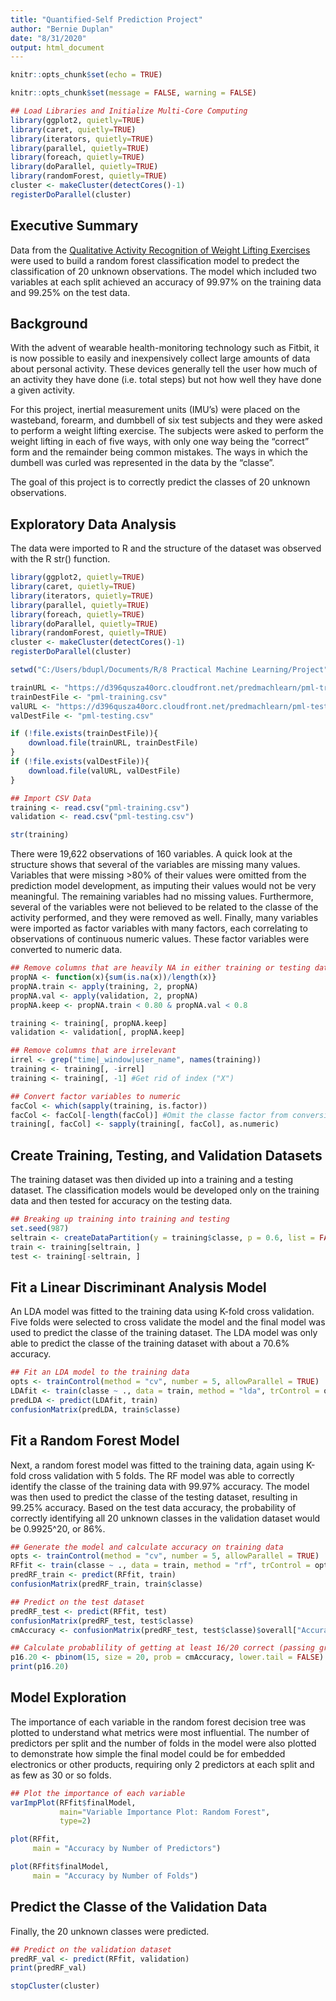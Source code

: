 ```yaml
---
title: "Quantified-Self Prediction Project"
author: "Bernie Duplan"
date: "8/31/2020"
output: html_document
---
```


```r
knitr::opts_chunk$set(echo = TRUE)
```

```r
knitr::opts_chunk$set(message = FALSE, warning = FALSE)
```

```r
## Load Libraries and Initialize Multi-Core Computing
library(ggplot2, quietly=TRUE)
library(caret, quietly=TRUE)
library(iterators, quietly=TRUE)
library(parallel, quietly=TRUE)
library(foreach, quietly=TRUE)
library(doParallel, quietly=TRUE)
library(randomForest, quietly=TRUE)
cluster <- makeCluster(detectCores()-1)
registerDoParallel(cluster)
```

## Executive Summary
Data from the [Qualitative Activity Recognition of Weight Lifting Exercises](http://groupware.les.inf.puc-rio.br/work.jsf?p1=11201) were used to build a random forest classification model to predect the classification of 20 unknown observations.  The model which included two variables at each split achieved an accuracy of 99.97% on the training data and 99.25% on the test data.

## Background

With the advent of wearable health-monitoring technology such as Fitbit, it is now possible to easily and inexpensively collect large amounts of data about personal activity.  These devices generally tell the user how much of an activity they have done (i.e. total steps) but not how well they have done a given activity.  

For this project, inertial measurement units (IMU's) were placed on the wasteband, forearm, and dumbbell of six test subjects and they were asked to perform a weight lifting exercise.  The subjects were asked to perform the weight lifting in each of five ways, with only one way being the "correct" form and the remainder being common mistakes.  The ways in which the dumbell was curled was represented in the data by the "classe".  

The goal of this project is to correctly predict the classes of 20 unknown observations.

## Exploratory Data Analysis

The data were imported to R and the structure of the dataset was observed with the R str() function.

```r
library(ggplot2, quietly=TRUE)
library(caret, quietly=TRUE)
library(iterators, quietly=TRUE)
library(parallel, quietly=TRUE)
library(foreach, quietly=TRUE)
library(doParallel, quietly=TRUE)
library(randomForest, quietly=TRUE)
cluster <- makeCluster(detectCores()-1)
registerDoParallel(cluster)

setwd("C:/Users/bdupl/Documents/R/8 Practical Machine Learning/Project")

trainURL <- "https://d396qusza40orc.cloudfront.net/predmachlearn/pml-training.csv"
trainDestFile <- "pml-training.csv"
valURL <- "https://d396qusza40orc.cloudfront.net/predmachlearn/pml-testing.csv"
valDestFile <- "pml-testing.csv"

if (!file.exists(trainDestFile)){
    download.file(trainURL, trainDestFile)
}
if (!file.exists(valDestFile)){
    download.file(valURL, valDestFile)
}

## Import CSV Data
training <- read.csv("pml-training.csv")
validation <- read.csv("pml-testing.csv")

str(training)
```

There were 19,622 observations of 160 variables.  A quick look at the structure shows that several of the variables are missing many values.  Variables that were missing >80% of their values were omitted from the prediction model development, as imputing their values would not be very meaningful.  The remaining variables had no missing values.  Furthermore, several of the variables were not believed to be related to the classe of the activity performed, and they were removed as well.  Finally, many variables were imported as factor variables with many factors, each correlating to observations of continuous numeric values.  These factor variables were converted to numeric data.

```r
## Remove columns that are heavily NA in either training or testing data
propNA <- function(x){sum(is.na(x))/length(x)}
propNA.train <- apply(training, 2, propNA)
propNA.val <- apply(validation, 2, propNA)
propNA.keep <- propNA.train < 0.80 & propNA.val < 0.8

training <- training[, propNA.keep]
validation <- validation[, propNA.keep]

## Remove columns that are irrelevant
irrel <- grep("time|_window|user_name", names(training))
training <- training[, -irrel]
training <- training[, -1] #Get rid of index ("X")

## Convert factor variables to numeric
facCol <- which(sapply(training, is.factor))
facCol <- facCol[-length(facCol)] #Omit the classe factor from conversion
training[, facCol] <- sapply(training[, facCol], as.numeric)
```

## Create Training, Testing, and Validation Datasets

The training dataset was then divided up into a training and a testing dataset.  The classification models would be developed only on the training data and then tested for accuracy on the testing data.

```r
## Breaking up training into training and testing
set.seed(987)
seltrain <- createDataPartition(y = training$classe, p = 0.6, list = FALSE)
train <- training[seltrain, ]
test <- training[-seltrain, ]
```

## Fit a Linear Discriminant Analysis Model

An LDA model was fitted to the training data using K-fold cross validation.  Five folds were selected to cross validate the model and the final model was used to predict the classe of the training dataset.  The LDA model was only able to predict the classe of the training dataset with about a 70.6% accuracy.

```r
## Fit an LDA model to the training data
opts <- trainControl(method = "cv", number = 5, allowParallel = TRUE)
LDAfit <- train(classe ~ ., data = train, method = "lda", trControl = opts)
predLDA <- predict(LDAfit, train)
confusionMatrix(predLDA, train$classe)
```

## Fit a Random Forest Model

Next, a random forest model was fitted to the training data, again using K-fold cross validation with 5 folds.  The RF model was able to correctly identify the classe of the training data with 99.97% accuracy.  The model was then used to predict the classe of the testing dataset, resulting in 99.25% accuracy.  Based on the test data accuracy, the probability of correctly identifying all 20 unknown classes in the validation dataset would be 0.9925^20, or 86%.

```r
## Generate the model and calculate accuracy on training data
opts <- trainControl(method = "cv", number = 5, allowParallel = TRUE)
RFfit <- train(classe ~ ., data = train, method = "rf", trControl = opts)
predRF_train <- predict(RFfit, train)
confusionMatrix(predRF_train, train$classe)

## Predict on the test dataset
predRF_test <- predict(RFfit, test)
confusionMatrix(predRF_test, test$classe)
cmAccuracy <- confusionMatrix(predRF_test, test$classe)$overall["Accuracy"]

## Calculate probablility of getting at least 16/20 correct (passing grade)
p16.20 <- pbinom(15, size = 20, prob = cmAccuracy, lower.tail = FALSE)
print(p16.20)
```

## Model Exploration

The importance of each variable in the random forest decision tree was plotted to understand what metrics were most influential.  The number of predictors per split and the number of folds in the model were also plotted to demonstrate how simple the final model could be for embedded electronics or other products, requiring only 2 predictors at each split and as few as 30 or so folds.

```r
## Plot the importance of each variable
varImpPlot(RFfit$finalModel,
           main="Variable Importance Plot: Random Forest",
           type=2)

plot(RFfit,
     main = "Accuracy by Number of Predictors")

plot(RFfit$finalModel,
     main = "Accuracy by Number of Folds")
```

## Predict the Classe of the Validation Data

Finally, the 20 unknown classes were predicted.

```r
## Predict on the validation dataset
predRF_val <- predict(RFfit, validation)
print(predRF_val)

stopCluster(cluster)
```


















